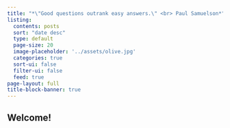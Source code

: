 ```yaml
---
title: "*\"Good questions outrank easy answers.\" <br> Paul Samuelson*"
listing:
  contents: posts
  sort: "date desc"
  type: default
  page-size: 20
  image-placeholder: '../assets/olive.jpg'
  categories: true
  sort-ui: false
  filter-ui: false
  feed: true
page-layout: full
title-block-banner: true
---
```


## Welcome! 
